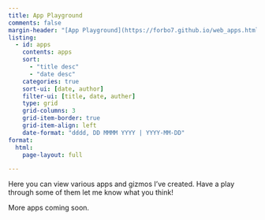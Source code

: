 ```yaml
---
title: App Playground
comments: false
margin-header: "[App Playground](https://forbo7.github.io/web_apps.html) © 2022 by [Salman Naqvi](https://forbo7.github.io/about.html) is licensed under [CC BY-SA 4.0](https://creativecommons.org/licenses/by-sa/4.0/?ref=chooser-v1)"
listing:
  - id: apps
    contents: apps
    sort:
      - "title desc"
      - "date desc"
    categories: true
    sort-ui: [date, author]
    filter-ui: [title, date, auther]
    type: grid
    grid-columns: 3
    grid-item-border: true
    grid-item-align: left
    date-format: "dddd, DD MMMM YYYY | YYYY-MM-DD"
format:
  html:
    page-layout: full

---
```


Here you can view various apps and gizmos I've created. Have a play through some of them let me know what you think!

More apps coming soon.
